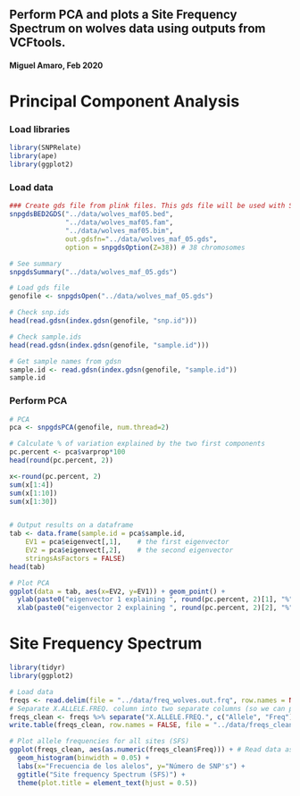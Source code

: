 ## Perform PCA and plots a Site Frequency Spectrum on wolves data using outputs from VCFtools.
#### Miguel Amaro, Feb 2020

# Principal Component Analysis
### Load libraries
```r
library(SNPRelate)
library(ape)
library(ggplot2)
```


### Load data
```r
### Create gds file from plink files. This gds file will be used with SNPrelate.
snpgdsBED2GDS("../data/wolves_maf05.bed", 
              "../data/wolves_maf05.fam", 
              "../data/wolves_maf05.bim", 
              out.gdsfn="../data/wolves_maf_05.gds", 
              option = snpgdsOption(Z=38)) # 38 chromosomes

# See summary
snpgdsSummary("../data/wolves_maf_05.gds")

# Load gds file
genofile <- snpgdsOpen("../data/wolves_maf_05.gds")

# Check snp.ids
head(read.gdsn(index.gdsn(genofile, "snp.id")))

# Check sample.ids
head(read.gdsn(index.gdsn(genofile, "sample.id")))

# Get sample names from gdsn 
sample.id <- read.gdsn(index.gdsn(genofile, "sample.id"))
sample.id

```


### Perform PCA 

```r
# PCA
pca <- snpgdsPCA(genofile, num.thread=2)

# Calculate % of variation explained by the two first components
pc.percent <- pca$varprop*100
head(round(pc.percent, 2))

x<-round(pc.percent, 2)
sum(x[1:4])
sum(x[1:10])
sum(x[1:30])


# Output results on a dataframe
tab <- data.frame(sample.id = pca$sample.id,
    EV1 = pca$eigenvect[,1],    # the first eigenvector
    EV2 = pca$eigenvect[,2],    # the second eigenvector
    stringsAsFactors = FALSE)
head(tab)

# Plot PCA
ggplot(data = tab, aes(x=EV2, y=EV1)) + geom_point() +
  ylab(paste0("eigenvector 1 explaining ", round(pc.percent, 2)[1], "%")) +
  xlab(paste0("eigenvector 2 explaining ", round(pc.percent, 2)[2], "%"))

```

# Site Frequency Spectrum
```r
library(tidyr)
library(ggplot2)

# Load data
freqs <- read.delim(file = "../data/freq_wolves.out.frq", row.names = NULL)
# Separate X.ALLELE.FREQ. column into two separate columns (so we can plot the frequency values)
freqs_clean <- freqs %>% separate("X.ALLELE.FREQ.", c("Allele", "Freq"), sep = ":")
write.table(freqs_clean, row.names = FALSE, file = "../data/freqs_clean")

# Plot allele frequencies for all sites (SFS)
ggplot(freqs_clean, aes(as.numeric(freqs_clean$Freq))) + # Read data as numeric, since they are in a DF, they are read as character by default
  geom_histogram(binwidth = 0.05) +
  labs(x="Frecuencia de los alelos", y="Número de SNP's") +
  ggtitle("Site frequency Spectrum (SFS)") +
  theme(plot.title = element_text(hjust = 0.5))
```